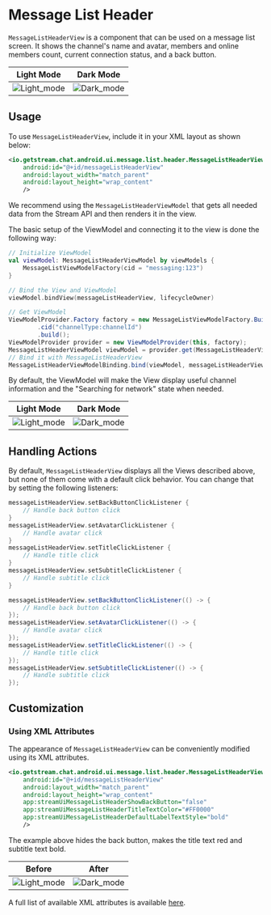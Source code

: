 
# Message List Header

`MessageListHeaderView` is a component that can be used on a message list screen. It shows the channel's name and avatar, members and online members count, current connection status, and a back button.

| Light Mode | Dark Mode |
| --- | --- |
|![Light_mode](../../assets/message_list_header.png)|![Dark_mode](../../assets/message_list_header_dark.png)|

## Usage

To use `MessageListHeaderView`, include it in your XML layout as shown below:

```xml
<io.getstream.chat.android.ui.message.list.header.MessageListHeaderView
    android:id="@+id/messageListHeaderView"
    android:layout_width="match_parent"
    android:layout_height="wrap_content"
    />
```

We recommend using the `MessageListHeaderViewModel` that gets all needed data from the Stream API and then renders it in the view.

The basic setup of the ViewModel and connecting it to the view is done the following way:

<Tabs>
<TabItem value="kotlin" label="Kotlin">

```kotlin
// Initialize ViewModel
val viewModel: MessageListHeaderViewModel by viewModels {
    MessageListViewModelFactory(cid = "messaging:123")
}

// Bind the View and ViewModel
viewModel.bindView(messageListHeaderView, lifecycleOwner)
```
</TabItem>

<TabItem value="java" label="Java">

```java
// Get ViewModel
ViewModelProvider.Factory factory = new MessageListViewModelFactory.Builder()
        .cid("channelType:channelId")
        .build();
ViewModelProvider provider = new ViewModelProvider(this, factory);
MessageListHeaderViewModel viewModel = provider.get(MessageListHeaderViewModel.class);
// Bind it with MessageListHeaderView
MessageListHeaderViewModelBinding.bind(viewModel, messageListHeaderView, getViewLifecycleOwner());
```
</TabItem>
</Tabs>

By default, the ViewModel will make the View display useful channel information and the "Searching for network" state when needed.

 | Light Mode | Dark Mode |
 | --- | --- |
 |![Light_mode](../../assets/message_list_header_waiting_for_network.png)|![Dark_mode](../../assets/message_list_header_waiting_for_network_dark.png)|

## Handling Actions

By default, `MessageListHeaderView` displays all the Views described above, but none of them come with a default click behavior. You can change that by setting the following listeners:

<Tabs>
<TabItem value="kotlin" label="Kotlin">

```kotlin
messageListHeaderView.setBackButtonClickListener {
    // Handle back button click
}
messageListHeaderView.setAvatarClickListener {
    // Handle avatar click
}
messageListHeaderView.setTitleClickListener {
    // Handle title click
}
messageListHeaderView.setSubtitleClickListener {
    // Handle subtitle click
}
```
</TabItem>

<TabItem value="java" label="Java">

```java
messageListHeaderView.setBackButtonClickListener(() -> {
    // Handle back button click
});
messageListHeaderView.setAvatarClickListener(() -> {
    // Handle avatar click
});
messageListHeaderView.setTitleClickListener(() -> {
    // Handle title click
});
messageListHeaderView.setSubtitleClickListener(() -> {
    // Handle subtitle click
});
```
</TabItem>
</Tabs>

## Customization

### Using XML Attributes

The appearance of `MessageListHeaderView` can be conveniently modified using its XML attributes.
```xml
<io.getstream.chat.android.ui.message.list.header.MessageListHeaderView
    android:id="@+id/messageListHeaderView"
    android:layout_width="match_parent"
    android:layout_height="wrap_content"
    app:streamUiMessageListHeaderShowBackButton="false"
    app:streamUiMessageListHeaderTitleTextColor="#FF0000"
    app:streamUiMessageListHeaderDefaultLabelTextStyle="bold"
    />
```

The example above hides the back button, makes the title text red and subtitle text bold.

| Before | After |
| --- | --- |
|![Light_mode](../../assets/message_list_header.png)|![Dark_mode](../../assets/message_list_header_customization.png)|

A full list of available XML attributes is available [here](https://github.com/GetStream/stream-chat-android/blob/main/stream-chat-android-ui-components/src/main/res/values/attrs_message_list_header_view.xml).
